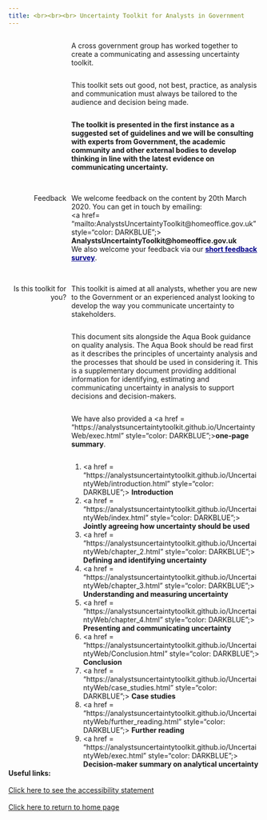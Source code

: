 ---
title: <br><br><br> Uncertainty Toolkit for Analysts in Government
---

<style type="text/css">

#TOC {
margin-top: 100px;
}

.leftA{
float: left;
width: 100%;
font-weight: bold;
}

.rightA{
float:right;
width: 75%;
}

.leftB{
float: left;
text-align: right;
width: 23%;
}

.footer{
  position: relative; 
  margin-top: 1000px; 
  height = 100px; 
  width: 100%;
  text-align: left
}

.
</style>

<div class = "rightA">
A cross government group has worked together to create a communicating and assessing uncertainty toolkit.
</div>

<div class = "rightA">
This toolkit sets out good, not best, practice, as analysis and communication must always be tailored to the audience and decision being made. 
</div>

<div class = "rightA">
<b>The toolkit is presented in the first instance as a suggested set of guidelines and we will be consulting with experts from Government, the academic community and other external bodies to develop thinking in line with the latest evidence on communicating uncertainty.</b> 
</div>
<br>

<div class = "rightA">
<br>
We welcome feedback on the content by 20th March 2020. You can get in touch by emailing: <br><a href= "mailto:AnalystsUncertaintyToolkit@homeoffice.gov.uk" style="color: DARKBLUE";> <b>AnalystsUncertaintyToolkit@homeoffice.gov.uk</b></a> 
<br>We also welcome your feedback via our <a href = "https://www.smartsurvey.co.uk/s/P0DS1/" style="color: DARKBLUE;"> <b>short feedback survey</b></a>.
<br>
</div>

<div class = "leftB">
<br>
Feedback
<br>
</div>

<div style="clear: both;"></div>

<div class = "leftB">
<br>
Is this toolkit for you?
</div>

<div class = "rightA">
<br>
This toolkit is aimed at all analysts, whether you are new to the Government or an experienced analyst looking to develop the way you communicate uncertainty to stakeholders. 
</div>

<div class = "rightA">
This document sits alongside the Aqua Book guidance on quality analysis. The Aqua Book should be read first as it describes the principles of uncertainty analysis and the processes that should be used in considering it. This is a supplementary document providing additional information for identifying, estimating and communicating uncertainty in analysis to support decisions and decision-makers.  
</div>

<div class = "rightA">
We have also provided a <a href = "https://analystsuncertaintytoolkit.github.io/UncertaintyWeb/exec.html" style="color: DARKBLUE";><b>one-page summary</b></a>.
</div>

<div class = "rightA">
1. <a href = "https://analystsuncertaintytoolkit.github.io/UncertaintyWeb/introduction.html" style="color: DARKBLUE";> <b>Introduction</b></a>
2. <a href = "https://analystsuncertaintytoolkit.github.io/UncertaintyWeb/index.html" style="color: DARKBLUE";> <b>Jointly agreeing how uncertainty should be used</b></a>
3. <a href = "https://analystsuncertaintytoolkit.github.io/UncertaintyWeb/chapter_2.html" style="color: DARKBLUE";> <b>Defining and identifying uncertainty</b></a>
4. <a href = "https://analystsuncertaintytoolkit.github.io/UncertaintyWeb/chapter_3.html" style="color: DARKBLUE";> <b>Understanding and measuring uncertainty</b></a>
5. <a href = "https://analystsuncertaintytoolkit.github.io/UncertaintyWeb/chapter_4.html" style="color: DARKBLUE";> <b>Presenting and communicating uncertainty</b></a>
6. <a href = "https://analystsuncertaintytoolkit.github.io/UncertaintyWeb/Conclusion.html" style="color: DARKBLUE";> <b>Conclusion</b></a>
7. <a href = "https://analystsuncertaintytoolkit.github.io/UncertaintyWeb/case_studies.html" style="color: DARKBLUE";> <b>Case studies</b></a>
8. <a href = "https://analystsuncertaintytoolkit.github.io/UncertaintyWeb/further_reading.html" style="color: DARKBLUE";> <b>Further reading</b></a>
9. <a href = "https://analystsuncertaintytoolkit.github.io/UncertaintyWeb/exec.html" style="color: DARKBLUE";> <b>Decision-maker summary on analytical uncertainty</b></a>
</div>

<div class="footer">
<b>Useful links:</b>
<br><br>
<a href="accessibility.html">Click here to see the accessibility statement</a>
<br><br>
<a href="index.html">Click here to return to home page</a>
</div>


